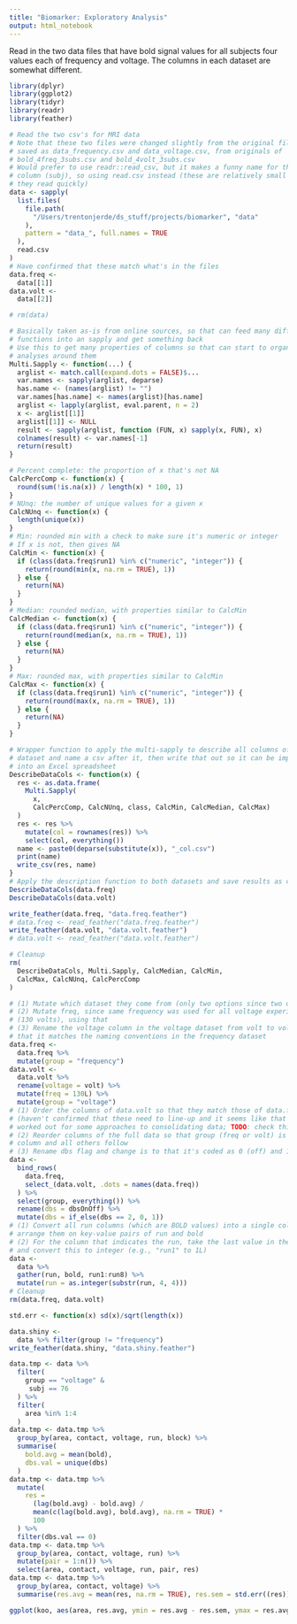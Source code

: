 ```yaml
---
title: "Biomarker: Exploratory Analysis"
output: html_notebook
---
```


Read in the two data files that have bold signal values for all subjects four values each of frequency and voltage. The columns in each dataset are somewhat different.

```r
library(dplyr)
library(ggplot2)
library(tidyr)
library(readr)
library(feather)
```


```r
# Read the two csv's for MRI data
# Note that these two files were changed slightly from the original files and
# saved as data_frequency.csv and data_voltage.csv, from originals of
# bold_4freq_3subs.csv and bold_4volt_3subs.csv
# Would prefer to use readr::read_csv, but it makes a funny name for the first
# column (subj), so using read.csv instead (these are relatively small files so
# they read quickly)
data <- sapply(
  list.files(
    file.path(
      "/Users/trentonjerde/ds_stuff/projects/biomarker", "data"
    ), 
    pattern = "data_", full.names = TRUE
  ), 
  read.csv
)
# Have confirmed that these match what's in the files
data.freq <-
  data[[1]]
data.volt <-
  data[[2]]

# rm(data)
```


```r
# Basically taken as-is from online sources, so that can feed many different
# functions into an sapply and get something back
# Use this to get many properties of columns so that can start to organize
# analyses around them
Multi.Sapply <- function(...) {
  arglist <- match.call(expand.dots = FALSE)$...
  var.names <- sapply(arglist, deparse)
  has.name <- (names(arglist) != "")
  var.names[has.name] <- names(arglist)[has.name]
  arglist <- lapply(arglist, eval.parent, n = 2)
  x <- arglist[[1]]
  arglist[[1]] <- NULL
  result <- sapply(arglist, function (FUN, x) sapply(x, FUN), x)
  colnames(result) <- var.names[-1]
  return(result)
}

# Percent complete: the proportion of x that's not NA
CalcPercComp <- function(x) {
  round(sum(!is.na(x)) / length(x) * 100, 1)
}
# NUnq: the number of unique values for a given x
CalcNUnq <- function(x) {
  length(unique(x))
}
# Min: rounded min with a check to make sure it's numeric or integer
# If x is not, then gives NA
CalcMin <- function(x) {
  if (class(data.freq$run1) %in% c("numeric", "integer")) {
    return(round(min(x, na.rm = TRUE), 1))
  } else {
    return(NA)
  }
}
# Median: rounded median, with properties similar to CalcMin
CalcMedian <- function(x) {
  if (class(data.freq$run1) %in% c("numeric", "integer")) {
    return(round(median(x, na.rm = TRUE), 1))
  } else {
    return(NA)
  }
}
# Max: rounded max, with properties similar to CalcMin
CalcMax <- function(x) {
  if (class(data.freq$run1) %in% c("numeric", "integer")) {
    return(round(max(x, na.rm = TRUE), 1))
  } else {
    return(NA)
  }
}

# Wrapper function to apply the multi-sapply to describe all columns of a
# dataset and name a csv after it, then write that out so it can be imported
# into an Excel spreadsheet
DescribeDataCols <- function(x) {
  res <- as.data.frame(
    Multi.Sapply(
      x, 
      CalcPercComp, CalcNUnq, class, CalcMin, CalcMedian, CalcMax)
  )
  res <- res %>% 
    mutate(col = rownames(res)) %>% 
    select(col, everything())
  name <- paste0(deparse(substitute(x)), "_col.csv")
  print(name)
  write_csv(res, name)
}
# Apply the description function to both datasets and save results as csv
DescribeDataCols(data.freq)
DescribeDataCols(data.volt)

write_feather(data.freq, "data.freq.feather")
# data.freq <- read_feather("data.freq.feather")
write_feather(data.volt, "data.volt.feather")
# data.volt <- read_feather("data.volt.feather")

# Cleanup
rm(
  DescribeDataCols, Multi.Sapply, CalcMedian, CalcMin, 
  CalcMax, CalcNUnq, CalcPercComp
)
```


```r
# (1) Mutate which dataset they come from (only two options since two datasets)
# (2) Mutate freq, since same frequency was used for all voltage experiments
# (130 volts), using that
# (3) Rename the voltage column in the voltage dataset from volt to voltage so
# that it matches the naming conventions in the frequency dataset
data.freq <-
  data.freq %>% 
  mutate(group = "frequency")
data.volt <- 
  data.volt %>% 
  rename(voltage = volt) %>% 
  mutate(freq = 130L) %>% 
  mutate(group = "voltage")
# (1) Order the columns of data.volt so that they match those of data.freq
# (haven't confirmed that these need to line-up and it seems like that could be
# worked out for some approaches to consolidating data; TODO: check this)
# (2) Reorder columns of the full data so that group (freq or volt) is first 
# column and all others follow
# (3) Rename dbs flag and change is to that it's coded as 0 (off) and 1 (on)
data <- 
  bind_rows(
    data.freq, 
    select_(data.volt, .dots = names(data.freq))
  ) %>% 
  select(group, everything()) %>% 
  rename(dbs = dbsOnOff) %>% 
  mutate(dbs = if_else(dbs == 2, 0, 1))
# (1) Convert all run columns (which are BOLD values) into a single column and
# arrange them on key-value pairs of run and bold
# (2) For the column that indicates the run, take the last value in the string
# and convert this to integer (e.g., "run1" to 1L)
data <-
  data %>%
  gather(run, bold, run1:run8) %>% 
  mutate(run = as.integer(substr(run, 4, 4)))
# Cleanup
rm(data.freq, data.volt)
```


<!-- ```{r plot 1: density for on and off} -->
<!-- plot.data <-  -->
<!--   data %>%  -->
<!--   mutate(dbs = as.factor(dbs)) %>%  -->
<!--   filter(group == "voltage") %>%  -->
<!--   filter(subj == 635 & area == 1 & contact == 2 & voltage == 3) -->

<!-- ggplot(plot.data, aes(x = bold)) + -->
<!--   geom_density( -->
<!--     aes(group = dbs, colour = dbs, fill = dbs), -->
<!--     alpha = 0.3 -->
<!--   ) -->
<!-- ``` -->


```r
std.err <- function(x) sd(x)/sqrt(length(x))

data.shiny <- 
  data %>% filter(group != "frequency")
write_feather(data.shiny, "data.shiny.feather")

data.tmp <- data %>% 
  filter(
    group == "voltage" & 
     subj == 76
  ) %>% 
  filter(
    area %in% 1:4
  )
data.tmp <- data.tmp %>% 
  group_by(area, contact, voltage, run, block) %>% 
  summarise(
    bold.avg = mean(bold), 
    dbs.val = unique(dbs)
  )
data.tmp <- data.tmp %>% 
  mutate(
    res = 
      (lag(bold.avg) - bold.avg) / 
      mean(c(lag(bold.avg), bold.avg), na.rm = TRUE) * 
      100
  ) %>% 
  filter(dbs.val == 0)
data.tmp <- data.tmp %>% 
  group_by(area, contact, voltage, run) %>% 
  mutate(pair = 1:n()) %>% 
  select(area, contact, voltage, run, pair, res)
data.tmp <- data.tmp %>% 
  group_by(area, contact, voltage) %>% 
  summarise(res.avg = mean(res, na.rm = TRUE), res.sem = std.err((res)))

ggplot(koo, aes(area, res.avg, ymin = res.avg - res.sem, ymax = res.avg + res.sem)) + geom_bar(stat = "identity") + geom_linerange() + facet_grid(contact ~ voltage) + theme_minimal()
```